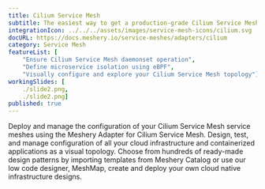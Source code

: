 ```yaml
---
title: Cilium Service Mesh
subtitle: The easiest way to get a production-grade Cilium Service Mesh up and running
integrationIcon: ../../../assets/images/service-mesh-icons/cilium.svg
docURL: https://docs.meshery.io/service-meshes/adapters/cilium
category: Service Mesh
featureList: [
    "Ensure Cilium Service Mesh daemonset operation",
    "Define microservice isolation using eBPF",
    "Visually configure and explore your Cilium Service Mesh topology"]
workingSlides: [
    ./slide2.png,
    ./slide2.png]
published: true
---
```


<p>
    Deploy and manage the configuration of your Cilium Service Mesh service meshes using the Meshery Adapter for Cilium Service Mesh. Design, test, and manage configuration of all your cloud infrastructure and containerized applications as a visual topology. Choose from hundreds of ready-made design patterns by importing templates from Meshery Catalog or use our low code designer, MeshMap, create and deploy your own cloud native infrastructure designs.
</p>
